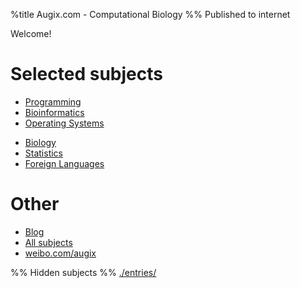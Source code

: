 %title Augix.com - Computational Biology
%% Published to internet

Welcome!

= Selected subjects =
* [[wiki/Programming|Programming]]
* [[wiki/Bioinformatics|Bioinformatics]]
* [[wiki/IT Notes|Operating Systems]]

* [[wiki/Biology Notes|Biology]]
* [[wiki/Statistics|Statistics]]
* [[wiki/Foreign Language|Foreign Languages]]
 
= Other =
* [[./blog/Blog|Blog]]
* [[wiki/Main Page|All subjects]]
* [http://weibo.com/augix weibo.com/augix]

%% Hidden subjects
%% [[./entries/]] 
